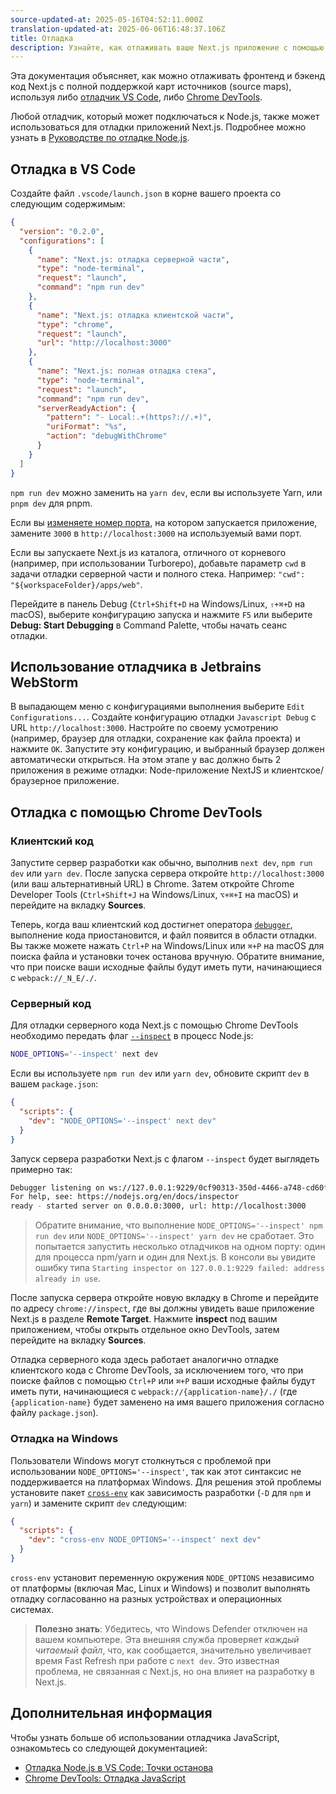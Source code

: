 ```yaml
---
source-updated-at: 2025-05-16T04:52:11.000Z
translation-updated-at: 2025-06-06T16:48:37.106Z
title: Отладка
description: Узнайте, как отлаживать ваше Next.js приложение с помощью VS Code или Chrome DevTools.
---
```


Эта документация объясняет, как можно отлаживать фронтенд и бэкенд код Next.js с полной поддержкой карт источников (source maps), используя либо [отладчик VS Code](https://code.visualstudio.com/docs/editor/debugging), либо [Chrome DevTools](https://developers.google.com/web/tools/chrome-devtools).

Любой отладчик, который может подключаться к Node.js, также может использоваться для отладки приложений Next.js. Подробнее можно узнать в [Руководстве по отладке Node.js](https://nodejs.org/en/docs/guides/debugging-getting-started/).

## Отладка в VS Code

Создайте файл `.vscode/launch.json` в корне вашего проекта со следующим содержимым:

```json filename="launch.json"
{
  "version": "0.2.0",
  "configurations": [
    {
      "name": "Next.js: отладка серверной части",
      "type": "node-terminal",
      "request": "launch",
      "command": "npm run dev"
    },
    {
      "name": "Next.js: отладка клиентской части",
      "type": "chrome",
      "request": "launch",
      "url": "http://localhost:3000"
    },
    {
      "name": "Next.js: полная отладка стека",
      "type": "node-terminal",
      "request": "launch",
      "command": "npm run dev",
      "serverReadyAction": {
        "pattern": "- Local:.+(https?://.+)",
        "uriFormat": "%s",
        "action": "debugWithChrome"
      }
    }
  ]
}
```

`npm run dev` можно заменить на `yarn dev`, если вы используете Yarn, или `pnpm dev` для pnpm.

Если вы [изменяете номер порта](/docs/pages/api-reference/cli/next#next-dev-options), на котором запускается приложение, замените `3000` в `http://localhost:3000` на используемый вами порт.

Если вы запускаете Next.js из каталога, отличного от корневого (например, при использовании Turborepo), добавьте параметр `cwd` в задачи отладки серверной части и полного стека. Например: `"cwd": "${workspaceFolder}/apps/web"`.

Перейдите в панель Debug (`Ctrl+Shift+D` на Windows/Linux, `⇧+⌘+D` на macOS), выберите конфигурацию запуска и нажмите `F5` или выберите **Debug: Start Debugging** в Command Palette, чтобы начать сеанс отладки.

## Использование отладчика в Jetbrains WebStorm

В выпадающем меню с конфигурациями выполнения выберите `Edit Configurations...`. Создайте конфигурацию отладки `Javascript Debug` с URL `http://localhost:3000`. Настройте по своему усмотрению (например, браузер для отладки, сохранение как файла проекта) и нажмите `OK`. Запустите эту конфигурацию, и выбранный браузер должен автоматически открыться. На этом этапе у вас должно быть 2 приложения в режиме отладки: Node-приложение NextJS и клиентское/браузерное приложение.

## Отладка с помощью Chrome DevTools

### Клиентский код

Запустите сервер разработки как обычно, выполнив `next dev`, `npm run dev` или `yarn dev`. После запуска сервера откройте `http://localhost:3000` (или ваш альтернативный URL) в Chrome. Затем откройте Chrome Developer Tools (`Ctrl+Shift+J` на Windows/Linux, `⌥+⌘+I` на macOS) и перейдите на вкладку **Sources**.

Теперь, когда ваш клиентский код достигнет оператора [`debugger`](https://developer.mozilla.org/docs/Web/JavaScript/Reference/Statements/debugger), выполнение кода приостановится, и файл появится в области отладки. Вы также можете нажать `Ctrl+P` на Windows/Linux или `⌘+P` на macOS для поиска файла и установки точек останова вручную. Обратите внимание, что при поиске ваши исходные файлы будут иметь пути, начинающиеся с `webpack://_N_E/./`.

### Серверный код

Для отладки серверного кода Next.js с помощью Chrome DevTools необходимо передать флаг [`--inspect`](https://nodejs.org/api/cli.html#cli_inspect_host_port) в процесс Node.js:

```bash filename="Terminal"
NODE_OPTIONS='--inspect' next dev
```

Если вы используете `npm run dev` или `yarn dev`, обновите скрипт `dev` в вашем `package.json`:

```json filename="package.json"
{
  "scripts": {
    "dev": "NODE_OPTIONS='--inspect' next dev"
  }
}
```

Запуск сервера разработки Next.js с флагом `--inspect` будет выглядеть примерно так:

```bash filename="Terminal"
Debugger listening on ws://127.0.0.1:9229/0cf90313-350d-4466-a748-cd60f4e47c95
For help, see: https://nodejs.org/en/docs/inspector
ready - started server on 0.0.0.0:3000, url: http://localhost:3000
```

> Обратите внимание, что выполнение `NODE_OPTIONS='--inspect' npm run dev` или `NODE_OPTIONS='--inspect' yarn dev` не сработает. Это попытается запустить несколько отладчиков на одном порту: один для процесса npm/yarn и один для Next.js. В консоли вы увидите ошибку типа `Starting inspector on 127.0.0.1:9229 failed: address already in use`.

После запуска сервера откройте новую вкладку в Chrome и перейдите по адресу `chrome://inspect`, где вы должны увидеть ваше приложение Next.js в разделе **Remote Target**. Нажмите **inspect** под вашим приложением, чтобы открыть отдельное окно DevTools, затем перейдите на вкладку **Sources**.

Отладка серверного кода здесь работает аналогично отладке клиентского кода с Chrome DevTools, за исключением того, что при поиске файлов с помощью `Ctrl+P` или `⌘+P` ваши исходные файлы будут иметь пути, начинающиеся с `webpack://{application-name}/./` (где `{application-name}` будет заменено на имя вашего приложения согласно файлу `package.json`).

### Отладка на Windows

Пользователи Windows могут столкнуться с проблемой при использовании `NODE_OPTIONS='--inspect'`, так как этот синтаксис не поддерживается на платформах Windows. Для решения этой проблемы установите пакет [`cross-env`](https://www.npmjs.com/package/cross-env) как зависимость разработки (`-D` для `npm` и `yarn`) и замените скрипт `dev` следующим:

```json filename="package.json"
{
  "scripts": {
    "dev": "cross-env NODE_OPTIONS='--inspect' next dev"
  }
}
```

`cross-env` установит переменную окружения `NODE_OPTIONS` независимо от платформы (включая Mac, Linux и Windows) и позволит выполнять отладку согласованно на разных устройствах и операционных системах.

> **Полезно знать**: Убедитесь, что Windows Defender отключен на вашем компьютере. Эта внешняя служба проверяет _каждый читаемый файл_, что, как сообщается, значительно увеличивает время Fast Refresh при работе с `next dev`. Это известная проблема, не связанная с Next.js, но она влияет на разработку в Next.js.

## Дополнительная информация

Чтобы узнать больше об использовании отладчика JavaScript, ознакомьтесь со следующей документацией:

- [Отладка Node.js в VS Code: Точки останова](https://code.visualstudio.com/docs/nodejs/nodejs-debugging#_breakpoints)
- [Chrome DevTools: Отладка JavaScript](https://developers.google.com/web/tools/chrome-devtools/javascript)